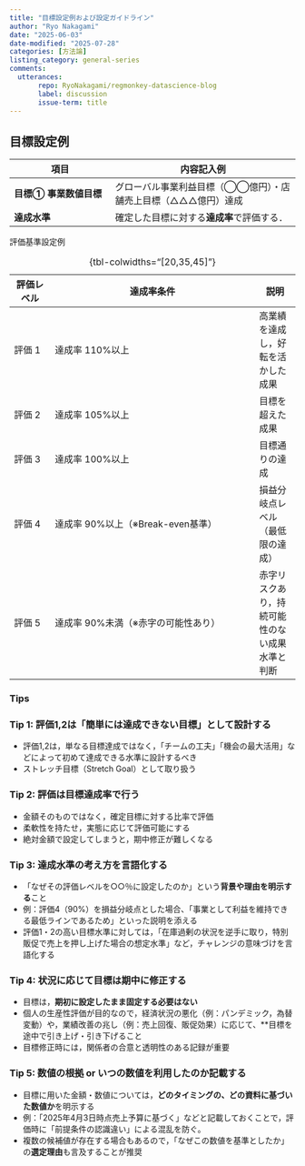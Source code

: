 ```yaml
---
title: "目標設定例および設定ガイドライン"
author: "Ryo Nakagami"
date: "2025-06-03"
date-modified: "2025-07-28"
categories: [方法論]
listing_category: general-series
comments:
  utterances:
       repo: RyoNakagami/regmonkey-datascience-blog
       label: discussion
       issue-term: title
---
```


## 目標設定例

:::: {.no-border-top-table}

| 項目                  | 内容記入例                               |
| ------------------- | ----------------------------------- |
| **目標① 事業数値目標** | グローバル事業利益目標（◯◯億円）・店舗売上目標（△△△億円）達成 |
| **達成水準**        | 確定した目標に対する**達成率**で評価する．             |

::::


[評価基準設定例]{.mini-section}

:::: {.no-border-top-table}

| 評価レベル | 達成率条件                    |説明|
| ----- | ------------------------ | -----|
| 評価 1  | 達成率 110%以上               |高業績を達成し，好転を活かした成果|
| 評価 2  | 達成率 105%以上               |目標を超えた成果|
| 評価 3  | 達成率 100%以上               |目標通りの達成|
| 評価 4  | 達成率 90%以上（※Break-even基準） |損益分岐点レベル（最低限の達成）|
| 評価 5  | 達成率 90%未満（※赤字の可能性あり）     |赤字リスクあり，持続可能性のない成果水準と判断|

: {tbl-colwidths="[20,35,45]"}

::::



### Tips

::: {.callout-note}
### Tip 1: 評価1,2は**「簡単には達成できない目標」**として設計する

- 評価1,2は，単なる目標達成ではなく，「チームの工夫」「機会の最大活用」などによって初めて達成できる水準に設計するべき
- ストレッチ目標（Stretch Goal）として取り扱う

:::


::: {.callout-note}
### Tip 2: 評価は**目標達成率**で行う

- 金額そのものではなく，確定目標に対する比率で評価
- 柔軟性を持たせ，実態に応じて評価可能にする
- 絶対金額で設定してしまうと，期中修正が難しくなる

:::

::: {.callout-note}
### Tip 3: 達成水準の考え方を言語化する

- 「なぜその評価レベルを○○％に設定したのか」という**背景や理由を明示する**こと
- 例：評価4（90%）を損益分岐点とした場合、「事業として利益を維持できる最低ラインであるため」といった説明を添える
- 評価1・2の高い目標水準に対しては，「在庫過剰の状況を逆手に取り，特別販促で売上を押し上げた場合の想定水準」など，チャレンジの意味づけを言語化する

:::

::: {.callout-note}
### Tip 4: 状況に応じて目標は期中に修正する

- 目標は，**期初に設定したまま固定する必要はない**
- 個人の生産性評価が目的なので，経済状況の悪化（例：パンデミック，為替変動）や，業績改善の兆し（例：売上回復、販促効果）に応じて、**目標を途中で引き上げ・引き下げること
- 目標修正時には，関係者の合意と透明性のある記録が重要

:::

::: {.callout-note}
### Tip 5: 数値の根拠 or いつの数値を利用したのか記載する

- 目標に用いた金額・数値については，**どのタイミングの、どの資料に基づいた数値か**を明示する
- 例：「2025年4月3日時点売上予算に基づく」などと記載しておくことで，評価時に「前提条件の認識違い」による混乱を防ぐ。
- 複数の候補値が存在する場合もあるので，「なぜこの数値を基準としたか」の**選定理由**も言及することが推奨

:::